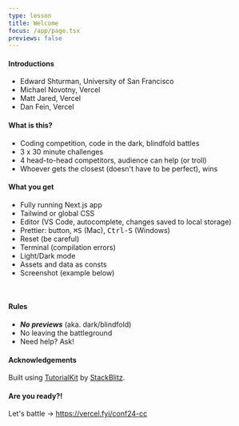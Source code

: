 ```yaml
---
type: lesson
title: Welcome
focus: /app/page.tsx
previews: false
---
```



<LocalStorage client:load />
<Prettier client:load />

#### Introductions

- Edward Shturman, University of San Francisco
- Michael Novotny, Vercel
- Matt Jared, Vercel
- Dan Fein, Vercel

#### What is this?

- Coding competition, code in the dark, blindfold battles
- 3 x 30 minute challenges
- 4 head-to-head competitors, audience can help (or troll)
- Whoever gets the closest (doesn't have to be perfect), wins

#### What you get

- Fully running Next.js app
- Tailwind or global CSS
- Editor (VS Code, autocomplete, changes saved to local storage)
- Prettier: button, <kbd>⌘S</kbd> (Mac), <kbd>Ctrl-S</kbd> (Windows)
- Reset (be careful)
- Terminal (compilation errors)
- Light/Dark mode
- Assets and data as consts
- Screenshot (example below)

<br />
<EnlargeImage client:load src="/example.svg" />

#### Rules

- **_No previews_** (aka. dark/blindfold)
- No leaving the battleground
- Need help? Ask!

#### Acknowledgements

Built using [TutorialKit](https://tutorialkit.dev/) by [StackBlitz](https://stackblitz.com/).

#### Are you ready?!

Let's battle → https://vercel.fyi/conf24-cc
